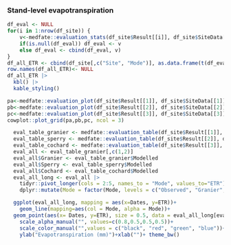 ### Stand-level evapotranspiration
```r
df_eval <- NULL
for(i in 1:nrow(df_site)) {
    v<-medfate::evaluation_stats(df_site$Result[[i]], df_site$SiteData[[i]]$measuredData, type= "ETR")
    if(is.null(df_eval)) df_eval <- v
    else df_eval <- cbind(df_eval, v)
}
df_all_ETR <- cbind(df_site[,c("Site", "Mode")], as.data.frame(t(df_eval)))
row.names(df_all_ETR)<- NULL
df_all_ETR |> 
  kbl() |>
  kable_styling()
```

```r
pa<-medfate::evaluation_plot(df_site$Result[[1]], df_site$SiteData[[1]]$measuredData, type= "ETR", plotType = "scatter")+labs(subtitle="Granier")
pb<-medfate::evaluation_plot(df_site$Result[[2]], df_site$SiteData[[2]]$measuredData, type= "ETR", plotType = "scatter")+labs(subtitle="Sperry")
pc<-medfate::evaluation_plot(df_site$Result[[3]], df_site$SiteData[[3]]$measuredData, type= "ETR", plotType = "scatter")+labs(subtitle="Cochard")
cowplot::plot_grid(pa,pb,pc, ncol = 3)
```

```r
  eval_table_granier <- medfate::evaluation_table(df_site$Result[[1]], df_site$SiteData[[1]]$measuredData, type= "ETR")
  eval_table_sperry <- medfate::evaluation_table(df_site$Result[[2]], df_site$SiteData[[2]]$measuredData, type= "ETR")
  eval_table_cochard <- medfate::evaluation_table(df_site$Result[[3]], df_site$SiteData[[3]]$measuredData, type= "ETR")
  eval_all <- eval_table_granier[,c(1,2)]
  eval_all$Granier <- eval_table_granier$Modelled
  eval_all$Sperry <- eval_table_sperry$Modelled
  eval_all$Cochard <- eval_table_cochard$Modelled
  eval_all_long <- eval_all |>
    tidyr::pivot_longer(cols = 2:5, names_to = "Mode", values_to="ETR") |>
    dplyr::mutate(Mode = factor(Mode, levels = c("Observed", "Granier", "Sperry", "Cochard")))

  ggplot(eval_all_long, mapping = aes(x=Dates, y=ETR))+
    geom_line(mapping=aes(col = Mode, alpha = Mode))+
  geom_point(aes(x= Dates, y=ETR), size = 0.5, data = eval_all_long[eval_all_long$Mode=="Observed",])+
    scale_alpha_manual("", values=c(0.8,0.5,0.5,0.5))+
    scale_color_manual("",values = c("black", "red", "green", "blue"))+
    ylab("Evapotranspiration (mm)")+xlab("")+ theme_bw()
```
